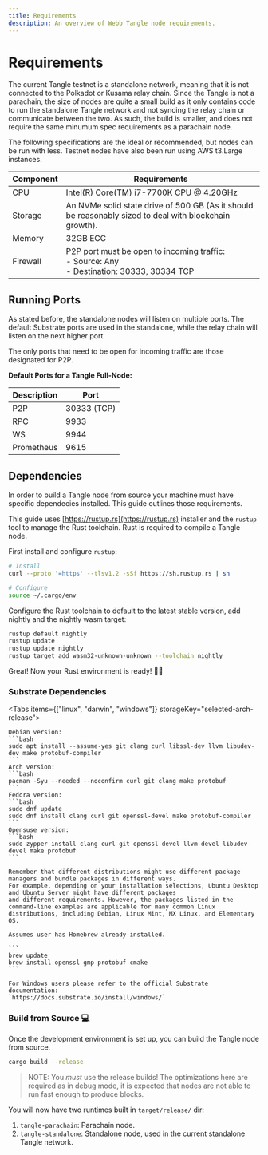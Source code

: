 ```yaml
---
title: Requirements
description: An overview of Webb Tangle node requirements.
---
```



# Requirements

The current Tangle testnet is a standalone network, meaning that it is not connected to the Polkadot or Kusama relay chain.
Since the Tangle is not a parachain, the size of nodes are quite a small build as it only contains code to run the standalone Tangle network and not syncing
the relay chain or communicate between the two. As such, the build is smaller, and does not require the same minumum spec requirements as a parachain node.

The following specifications are the ideal or recommended, but nodes can be run with less. Testnet nodes have also been run using AWS t3.Large instances.

| Component | Requirements                                                                                           |
| --------- | ------------------------------------------------------------------------------------------------------ |
| CPU       | Intel(R) Core(TM) i7-7700K CPU @ 4.20GHz                                                               |
| Storage   | An NVMe solid state drive of 500 GB (As it should be reasonably sized to deal with blockchain growth). |
| Memory    | 32GB ECC                                                                                               |
| Firewall  | P2P port must be open to incoming traffic: <br /> - Source: Any <br /> - Destination: 30333, 30334 TCP |

## Running Ports

As stated before, the standalone nodes will listen on multiple ports. The default Substrate ports are used in the standalone,
while the relay chain will listen on the next higher port.

The only ports that need to be open for incoming traffic are those designated for P2P.

**Default Ports for a Tangle Full-Node:**

| Description | Port        |
| ----------- | ----------- |
| P2P         | 30333 (TCP) |
| RPC         | 9933        |
| WS          | 9944        |
| Prometheus  | 9615        |

## Dependencies

In order to build a Tangle node from source your machine must have specific dependecies installed. This guide
outlines those requirements.

This guide uses [https://rustup.rs](https://rustup.rs) installer and the `rustup` tool to manage the Rust toolchain. Rust is required to
compile a Tangle node.

First install and configure `rustup`:

```bash
# Install
curl --proto '=https' --tlsv1.2 -sSf https://sh.rustup.rs | sh

# Configure
source ~/.cargo/env
```

Configure the Rust toolchain to default to the latest stable version, add nightly and the nightly wasm target:

```bash
rustup default nightly
rustup update
rustup update nightly
rustup target add wasm32-unknown-unknown --toolchain nightly
```

Great! Now your Rust environment is ready! 🚀🚀

### Substrate Dependencies

<Tabs items={["linux", "darwin", "windows"]} storageKey="selected-arch-release">
  <Tab>

    Debian version:
    ```bash
    sudo apt install --assume-yes git clang curl libssl-dev llvm libudev-dev make protobuf-compiler
    ```
    Arch version:
    ```bash
    pacman -Syu --needed --noconfirm curl git clang make protobuf
    ```
    Fedora version:
    ```bash
    sudo dnf update
    sudo dnf install clang curl git openssl-devel make protobuf-compiler
    ```
    Opensuse version:
    ```bash
    sudo zypper install clang curl git openssl-devel llvm-devel libudev-devel make protobuf
    ```

    Remember that different distributions might use different package managers and bundle packages in different ways.
    For example, depending on your installation selections, Ubuntu Desktop and Ubuntu Server might have different packages
    and different requirements. However, the packages listed in the command-line examples are applicable for many common Linux
    distributions, including Debian, Linux Mint, MX Linux, and Elementary OS.

  </Tab>
  <Tab>

    Assumes user has Homebrew already installed.

    ```
    brew update
    brew install openssl gmp protobuf cmake
    ```

  </Tab>
  <Tab>

    For Windows users please refer to the official Substrate documentation:
    `https://docs.substrate.io/install/windows/`

  </Tab>
</Tabs>

### Build from Source 💻

Once the development environment is set up, you can build the Tangle node from source.

```bash
cargo build --release
```

> NOTE: You _must_ use the release builds! The optimizations here are required
> as in debug mode, it is expected that nodes are not able to run fast enough to produce blocks.

You will now have two runtimes built in `target/release/` dir:

1. `tangle-parachain`: Parachain node.
2. `tangle-standalone`: Standalone node, used in the current standalone Tangle network.
